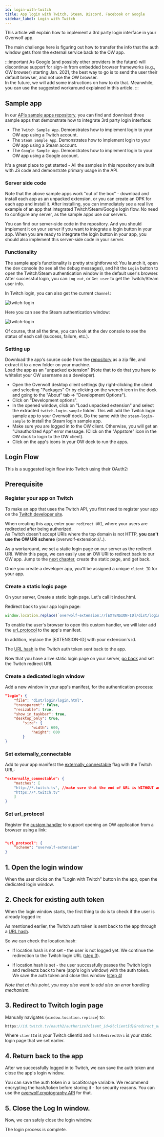 ```yaml
---
id: login-with-twitch
title: App login with Twitch, Steam, Discord, Facebook or Google
sidebar_label: Login with Twitch
---
```


This article will explain how to implement a 3rd party login interface in your Overwolf app.  

The main challenge here is figuring out how to transfer the info that the auth window gets from the external service back to the OW app.

:::important
As Google (and possibly other providers in the future) will discontinue support for sign-in from embedded browser frameworks (e.g., OW browser) starting Jan. 2021, the best way to go is to send the user their default browser, and not use the OW browser.  
In the future, we will add some instructions on how to do that. Meanwhile, you can use the suggested workaround explained in this article.
:::

## Sample app

In our [APIs sample apps repository](https://github.com/overwolf/apis-sample-apps), you can find and download three sample apps that demonstrate how to integrate 3rd party login interface: 

* The `Twitch Sample App`. Demonstrates how to implement login to your OW app using a Twitch account.
* The `Steam Sample App`. Demonstrates how to implement login to your OW app using a Steam account.
* The `Google Sample App`. Demonstrates how to implement login to your OW app using a Google account.

It's a great place to get started - All the samples in this repository are built with JS code and demonstrate primary usage in the API.

### Server side code

Note that the above sample apps work "out of the box" - download and install each app as an unpacked extension, or you can create an OPK for each app and install it. After installing, you can immediately see a real live example of an app that integrated Twitch/Steam/Google login flow. No need to configure any server, as the sample apps use our servers.

You can find our server-side code in the repository. And you should implement it on your server if you want to integrate a login button in your app.
When you are ready to integrate the login button in your app, you should also implement this server-side code in your server.

### Functionality

The sample app's functionality is pretty straightforward: You launch it, open the dev console (to see all the debug messages), and hit the `Login` button to open the Twitch/Steam authentication window in the default user's browser. After successful login, you can `Log out`, or `Get user` to get the Twitch/Steam user info.  

In Twitch login, you can also get the current `Channel`:

![twitch-login](/assets/api-sample-apps/twitch-login.png)

Here you can see the Steam authentication window:

![twitch-login](/assets/api-sample-apps/steam.png)


Of course, that all the time, you can look at the dev console to see the status of each call (success, failure, etc.). 

### Setting up

Download the app's source code from the [repository](https://github.com/overwolf/apis-sample-apps) as a zip file, and extract it to a new folder on your machine.  
Load the app as an "unpacked extension" (Note that to do that you have to whitelist your OW username as a developer).

* Open the Overwolf desktop client settings (by right-clicking the client and selecting "Packages" Or by clicking on the wrench icon in the dock and going to the "About" tab => "Development Options").
* Click on "Development options".
* In the opened window, click on "Load unpacked extension" and select the extracted `twitch-login-sample` folder. This will add the Twitch login sample app to your Overwolf dock. Do the same with the `steam-login-sample` to install the Steam login sample app.
* Make sure you are logged in to the OW client. Otherwise, you will get an "Unauthorized App" error message. (Click on the "Appstore" icon in the OW dock to login to the OW client).
* Click on the app's icons in your OW dock to run the apps.

## Login Flow

This is a suggested login flow into Twitch using their OAuth2:

## Prerequisite

### Register your app on Twitch

To make an app that uses the Twitch API, you first need to register your app on the [Twitch developer site](https://dev.twitch.tv/dashboard/apps/create).  

When creating this app, enter your `redirect URI`, where your users are redirected after being authorized.  
As Twitch doesn't accept URIs where the top domain is not HTTP, **you can't use the OW URI scheme** (overwolf-extension://..).  

As a workaround, we set a static login page on our server as the redirect URI. Within this page, we can easily use an OW URI to redirect back to our OW app. Jump to the [next chapter](#create-a-static-logic-page), create the static page, and get back. 

Once you create a developer app, you'll be assigned a unique `client ID` for your app.

### Create a static logic page

On your server, Create a static login page. Let's call it index.html.

Redirect back to your app login page:

```js
window.location.replace(`overwolf-extension://[EXTENSION-ID]/dist/login/login.html${location.hash}`);
```

To enable the user's browser to open this custom handler, we will later add the [url_protocol](#set-url_protocol) to the app's manifest.

In addition, replace the [EXTENSION-ID] with your extension's id.  

The [URL hash](https://www.w3schools.com/jsref/prop_loc_hash.asp) is the Twitch auth token sent back to the app.

Now that you have a live static login page on your server, [go back](#register-your-app-on-twitch) and set the Twitch redirect URI.

### Create a dedicated login window

Add a new window in your app's manifest, for the authentication process:

```json
"login": {
    "file": "dist/login/login.html",
    "transparent": false,
    "resizable": true,
    "show_in_taskbar": true,
    "desktop_only": true,
        "size": {
            "width": 600,
            "height": 600
        }
}
```

### Set externally_connectable

Add to your app manifest the [externally_connectable](/api/manifest#externally_connectable) flag with the Twitch URL:

```json
"externally_connectable": {
    "matches": [
    "http://*.twitch.tv", //make sure that the end of URL is WITHOUT any slash/backslash
    "https://*.twitch.tv"
    ]
}
```

### Set url_protocol

Register the [custom handler](/api/manifest#url_protocol-object) to support opening an OW application from a browser using a link:

```json

"url_protocol": {
    "scheme": "overwolf-extension"
}
```

## 1. Open the login window

When the user clicks on the "Login with Twitch" button in the app, open the dedicated login window.

## 2. Check for existing auth token

When the login window starts, the first thing to do is to check if the user is already logged in:  

As mentioned earlier, the Twitch auth token is sent back to the app through a [URL hash](https://www.w3schools.com/jsref/prop_loc_hash.asp).

So we can check the location.hash: 

* If location.hash is not set - the user is not logged yet. We continue the redirection to the Twitch login URL ([step 3](#3-redirect-to-twitch-login-page)).

* If location.hash is set - the user successfully passes the Twitch login and redirects back to here (app's login window) with the auth token.  
  We save the auth token and close this window ([step 4](#4-return-back-to-the-app))

*Note that at this point, you may also want to add also an error handling mechanism.*

## 3. Redirect to Twitch login page

Manually navigates (`window.location.replace`) to: 

```js
https://id.twitch.tv/oauth2/authorize?client_id=${clientId}&redirect_uri=${fullRedirectUri}`
```

Where `clientId` is your Twitch clientId and `fullRedirectUri` is your static login page that we set earlier. 
 
## 4. Return back to the app

After we successfully logged in to Twitch, we can save the auth token and close the app's login window.

You can save the auth token in a localStorage variable. We recommend encrypting the hash/token before storing it - for security reasons. You can use the [overwolf.cryptography API](/api/cryptography) for that.

## 5.  Close the Log In window.

Now, we can safely close the login window. 

The login process is complete.
